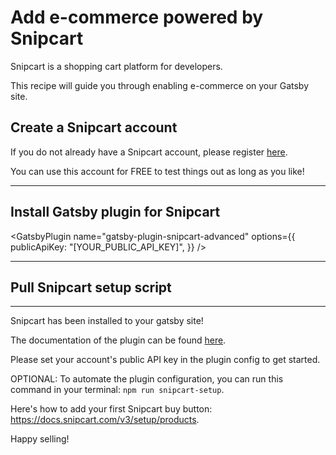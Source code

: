 # Add e-commerce powered by Snipcart

Snipcart is a shopping cart platform for developers.

This recipe will guide you through enabling e-commerce on your Gatsby site.

## Create a Snipcart account

If you do not already have a Snipcart account, please register [here](https://app.snipcart.com/register).

You can use this account for FREE to test things out as long as you like!

---

## Install Gatsby plugin for Snipcart

<NPMPackage name="gatsby-plugin-snipcart-advanced" />

<GatsbyPlugin
  name="gatsby-plugin-snipcart-advanced"
  options={{
    publicApiKey: "[YOUR_PUBLIC_API_KEY]",
  }}
/>

---

## Pull Snipcart setup script

<Directory path="bin" />

<File
  path="./bin/snipcart-setup.js"
  content="https://gist.githubusercontent.com/thatfrankdev/4544e73bce47d90d0b1db1c8305198a6/raw/8ad06e2fbb1032df0faf214bf09029627c1e8321/snipcart-setup.js"
/>

<NPMScript name="snipcart-setup" command="node ./bin/snipcart-setup.js" />

<NPMPackage name="abstract-syntax-tree" dependencyType="development" />

---

Snipcart has been installed to your gatsby site!

The documentation of the plugin can be found [here](https://github.com/ipatate/gatsby-plugin-snipcart-advanced/blob/master/readme.md).

Please set your account's public API key in the plugin config to get started.

OPTIONAL: To automate the plugin configuration, you can run this command in your terminal: `npm run snipcart-setup`.

Here's how to add your first Snipcart buy button: https://docs.snipcart.com/v3/setup/products.

Happy selling!
